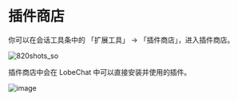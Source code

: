 # 插件商店

你可以在会话工具条中的 「扩展工具」 -> 「插件商店」，进入插件商店。

![820shots_so](https://github.com/lobehub/lobe-chat/assets/28616219/ab4e60d0-1293-49ac-8798-cb29b3b789e6)

插件商店中会在 LobeChat 中可以直接安装并使用的插件。

![image](https://github.com/lobehub/lobe-chat/assets/28616219/d7a5d821-116f-4be6-8a1a-38d81a5ea0ea)
